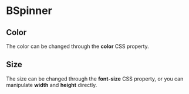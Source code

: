 
<Meta of={BSpinnerStories} />

# BSpinner

<Canvas of={BSpinnerStories.Primary} />

## Color

The color can be changed through the **color** CSS property.

<Canvas of={BSpinnerStories.Colors} />

## Size

The size can be changed through the **font-size** CSS property, or you can manipulate **width** and **height** directly.

<Canvas of={BSpinnerStories.Sizes} />
